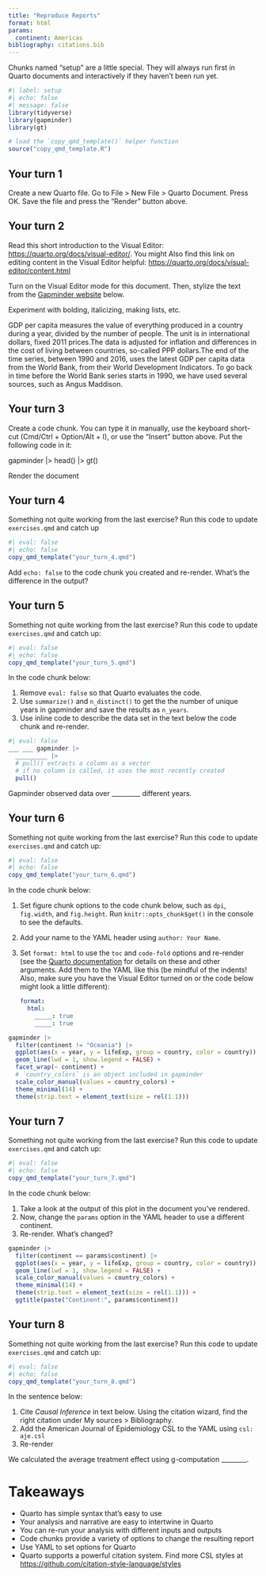 ```yaml
---
title: "Reproduce Reports"
format: html
params: 
  continent: Americas
bibliography: citations.bib
---
```


Chunks named "setup" are a little special.
They will always run first in Quarto documents and interactively if they haven't been run yet.

```r
#| label: setup
#| echo: false
#| message: false
library(tidyverse)
library(gapminder)
library(gt)

# load the `copy_qmd_template()` helper function
source("copy_qmd_template.R")
```

## Your turn 1

Create a new Quarto file.
Go to File \> New File \> Quarto Document.
Press OK. Save the file and press the "Render" button above.

## Your turn 2

Read this short introduction to the Visual Editor: <https://quarto.org/docs/visual-editor/>.
You might Also find this link on editing content in the Visual Editor helpful: <https://quarto.org/docs/visual-editor/content.html>

Turn on the Visual Editor mode for this document.
Then, stylize the text from the [Gapminder website](https://www.gapminder.org/data/documentation/gd001/) below.

Experiment with bolding, italicizing, making lists, etc.

GDP per capita measures the value of everything produced in a country during a year, divided by the number of people. The unit is in international dollars, fixed 2011 prices.The data is adjusted for inflation and differences in the cost of living between countries, so-called PPP dollars.The end of the time series, between 1990 and 2016, uses the latest GDP per capita data from the World Bank, from their World Development Indicators. To go back in time before the World Bank series starts in 1990, we have used several sources, such as Angus Maddison.

## Your turn 3

Create a code chunk.
You can type it in manually, use the keyboard short-cut (Cmd/Ctrl + Option/Alt + I), or use the "Insert" button above.
Put the following code in it:

gapminder |> 
  head() |> 
  gt()

Render the document

## Your turn 4

Something not quite working from the last exercise?
Run this code to update `exercises.qmd` and catch up

```r
#| eval: false
#| echo: false
copy_qmd_template("your_turn_4.qmd")
```

Add `echo: false` to the code chunk you created and re-render.
What's the difference in the output?

## Your turn 5

Something not quite working from the last exercise?
Run this code to update `exercises.qmd` and catch up:

```r
#| eval: false
#| echo: false
copy_qmd_template("your_turn_5.qmd")
```

In the code chunk below:

1.  Remove `eval: false` so that Quarto evaluates the code.
2.  Use `summarize()` and `n_distinct()` to get the the number of unique years in gapminder and save the results as `n_years`.
3.  Use inline code to describe the data set in the text below the code chunk and re-render.

```r
#| eval: false
___ ___ gapminder |> 
  _________ |> 
  # pull() extracts a column as a vector
  # if no column is called, it uses the most recently created
  pull()
```

Gapminder observed data over \_\_\_\_\_\_\_\_\_ different years.

## Your turn 6

Something not quite working from the last exercise?
Run this code to update `exercises.qmd` and catch up:

```r
#| eval: false
#| echo: false
copy_qmd_template("your_turn_6.qmd")
```

In the code chunk below:

1.  Set figure chunk options to the code chunk below, such as `dpi`, `fig.width`, and `fig.height`.
    Run `knitr::opts_chunk$get()` in the console to see the defaults.

2.  Add your name to the YAML header using `author: Your Name`.

3.  Set `format: html` to use the `toc` and `code-fold` options and re-render (see the [Quarto documentation](https://quarto.org/docs/reference/formats/html.html) for details on these and other arguments. Add them to the YAML like this (be mindful of the indents! Also, make sure you have the Visual Editor turned on or the code below might look a little different):

    ``` yaml
    format: 
      html:
        _____: true
        _____: true 
    ```

```r
gapminder |> 
  filter(continent != "Oceania") |> 
  ggplot(aes(x = year, y = lifeExp, group = country, color = country)) +
  geom_line(lwd = 1, show.legend = FALSE) + 
  facet_wrap(~ continent) +
  # `country_colors` is an object included in gapminder
  scale_color_manual(values = country_colors) + 
  theme_minimal(14) + 
  theme(strip.text = element_text(size = rel(1.1)))
```

## Your turn 7

Something not quite working from the last exercise?
Run this code to update `exercises.qmd` and catch up:

```r
#| eval: false
#| echo: false
copy_qmd_template("your_turn_7.qmd")
```

In the code chunk below:

1.  Take a look at the output of this plot in the document you've rendered.
2.  Now, change the `params` option in the YAML header to use a different continent.
3.  Re-render. What's changed?

```r
gapminder |> 
  filter(continent == params$continent) |> 
  ggplot(aes(x = year, y = lifeExp, group = country, color = country)) +
  geom_line(lwd = 1, show.legend = FALSE) + 
  scale_color_manual(values = country_colors) +
  theme_minimal(14) + 
  theme(strip.text = element_text(size = rel(1.1))) +
  ggtitle(paste("Continent:", params$continent))
```

## Your turn 8

Something not quite working from the last exercise?
Run this code to update `exercises.qmd` and catch up:

```r
#| eval: false
#| echo: false
copy_qmd_template("your_turn_8.qmd")
```

In the sentence below:

1.  Cite *Causal Inference* in text below. Using the citation wizard, find the right citation under My sources \> Bibliography.
2.  Add the American Journal of Epidemiology CSL to the YAML using `csl: aje.csl`
3.  Re-render

We calculated the average treatment effect using g-computation \_\_\_\_\_\_\_\_.

# Takeaways

-   Quarto has simple syntax that's easy to use
-   Your analysis and narrative are easy to intertwine in Quarto
-   You can re-run your analysis with different inputs and outputs
-   Code chunks provide a variety of options to change the resulting report
-   Use YAML to set options for Quarto
-   Quarto supports a powerful citation system. Find more CSL styles at <https://github.com/citation-style-language/styles>
